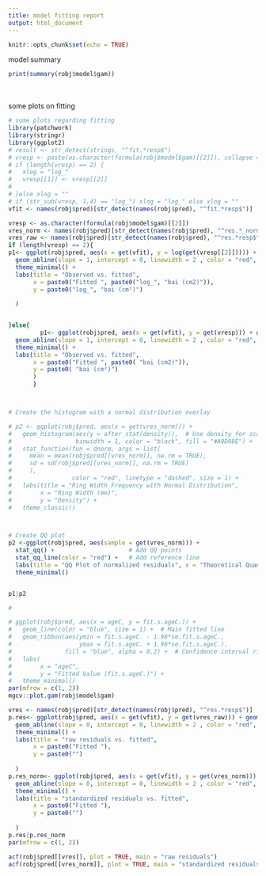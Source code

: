 ```yaml
---
title: model fitting report
output: html_document
---
```


```r
knitr::opts_chunk$set(echo = TRUE)
```



model summary

```r
print(summary(robj$model$gam))
```

<br>
<br>
some plots on fitting
<br>
```r
# some plots regarding fitting
library(patchwork)
library(stringr)
library(ggplot2)
# result <- str_detect(strings, "^fit.*resp$")
# vresp <- paste(as.character(formula(robj$model$gam)[[2]]), collapse =  "_" ) 
# if (length(vresp) == 2) {
#   xlog = "log_"
#   vresp[[1]] <- vresp[[2]]
#   
# }else xlog = ""
# if (str_sub(vresp, 1,4) == "log_") xlog = "log_" else xlog = ""
vfit <- names(robj$pred)[str_detect(names(robj$pred), "^fit.*resp$")]

vresp <- as.character(formula(robj$model$gam)[[2]])
vres_norm <- names(robj$pred)[str_detect(names(robj$pred), "^res.*_normalized$")]
vres_raw <- names(robj$pred)[str_detect(names(robj$pred), "^res.*resp$")]
if (length(vresp) == 2){
p1<- ggplot(robj$pred, aes(x = get(vfit), y = log(get(vresp[[2]])))) + geom_point() +
  geom_abline(slope = 1, intercept = 0, linewidth = 2 , color = "red", linetype = "dashed") +
  theme_minimal() +
  labs(title = "Observed vs. fitted",
       x = paste0("Fitted ", paste0("log_", "bai (cm2)")),
       y = paste0("log_", "bai (cm²)")
       
  )


}else{
         p1<- ggplot(robj$pred, aes(x = get(vfit), y = get(vresp))) + geom_point() +
  geom_abline(slope = 1, intercept = 0, linewidth = 2 , color = "red", linetype = "dashed") +
  theme_minimal() +
  labs(title = "Observed vs. fitted",
       x = paste0("Fitted ", paste0( "bai (cm2)")),
       y = paste0( "bai (cm²)")
       )
       }



# Create the histogram with a normal distribution overlay

# p2 <- ggplot(robj$pred, aes(x = get(vres_norm))) +
#   geom_histogram(aes(y = after_stat(density)),  # Use density for scaling
#                  binwidth = 1, color = "black", fill = "#A9D08E") +
#   stat_function(fun = dnorm, args = list(
#     mean = mean(robj$pred[[vres_norm]], na.rm = TRUE),
#     sd = sd(robj$pred[[vres_norm]], na.rm = TRUE)
#     ),
#                 color = "red", linetype = "dashed", size = 1) +
#   labs(title = "Ring Width Frequency with Normal Distribution",
#        x = "Ring Width (mm)",
#        y = "Density") +
#   theme_classic()



# Create QQ plot
p2 <-ggplot(robj$pred, aes(sample = get(vres_norm))) +
  stat_qq() +                     # Add QQ points
  stat_qq_line(color = "red") +   # Add reference line
  labs(title = "QQ Plot of normalized residuals", x = "Theoretical Quantiles", y = "Sample Quantiles") +
  theme_minimal()


p1|p2
```
```r
#

# ggplot(robj$pred, aes(x = ageC, y = fit.s.ageC.)) +
#   geom_line(color = "blue", size = 1) +  # Main fitted line
#   geom_ribbon(aes(ymin = fit.s.ageC. - 1.96*se.fit.s.ageC.,
#                   ymax = fit.s.ageC. + 1.96*se.fit.s.ageC.),
#               fill = "blue", alpha = 0.2) +  # Confidence interval ribbon
#   labs(
#        x = "ageC",
#        y = "Fitted Value (fit.s.ageC.)") +
#   theme_minimal()
par(mfrow = c(1, 2))
mgcv::plot.gam(robj$model$gam)
```
```r
vres <- names(robj$pred)[str_detect(names(robj$pred), "^res.*resp$")]
p.res<- ggplot(robj$pred, aes(x = get(vfit), y = get(vres_raw))) + geom_point() +
  geom_abline(slope = 0, intercept = 0, linewidth = 2 , color = "red", linetype = "dashed") +
  theme_minimal() +
  labs(title = "raw residuals vs. fitted",
       x = paste0("Fitted "),
       y = paste0("")
       
  )
p.res_norm<- ggplot(robj$pred, aes(x = get(vfit), y = get(vres_norm))) + geom_point() +
  geom_abline(slope = 0, intercept = 0, linewidth = 2 , color = "red", linetype = "dashed") +
  theme_minimal() +
  labs(title = "standardized residuals vs. fitted",
       x = paste0("Fitted "),
       y = paste0("")
       
  )
p.res|p.res_norm
par(mfrow = c(1, 2))

acf(robj$pred[[vres]], plot = TRUE, main = "raw residuals")
acf(robj$pred[[vres_norm]], plot = TRUE, main = "standardized residuals")

```
